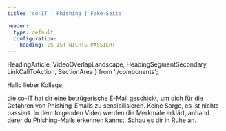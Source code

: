 ```yaml
---
title: 'co-IT - Phishing | Fake-Seite'

header:
  type: default
  configuration:
    heading: ES IST NICHTS PASSIERT
---
```


  HeadingArticle,
  VideoOverlapLandscape,
  HeadingSegmentSecondary,
  LinkCallToAction,
  SectionArea
} from './components';

<HeadingArticle text='Dies ist eine Fake-Seite' />

Hallo lieber Kollege,

die co-IT hat dir eine betrügerische E-Mail geschickt, um dich für die Gefahren von Phishing-Emails zu sensibilisieren.
Keine Sorge, es ist nichts passiert.
In dem folgenden Video werden die Merkmale erklärt, anhand derer du Phishing-Mails erkennen kannst.
Schau es dir in Ruhe an.

<SectionArea>
  <VideoOverlapLandscape youTubeVideoId='FjThxiKBApc?si'>
    <section class='flex flex-col space-y-4'>
      <h2 class='text-xl font-bold md:text-4xl'>
        <HeadingSegmentSecondary text='Merkmale von Phsing-Mails erklärt...' />
      </h2>
    </section>
  </VideoOverlapLandscape>
</SectionArea>
